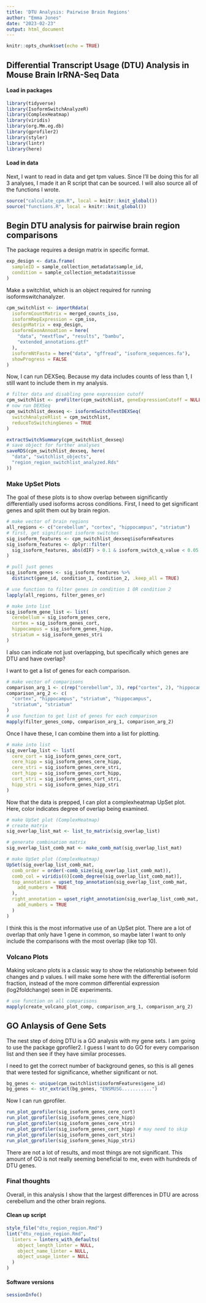 ```yaml
---
title: 'DTU Analysis: Pairwise Brain Regions'
author: "Emma Jones"
date: "2023-02-23"
output: html_document
---
```


```r
knitr::opts_chunk$set(echo = TRUE)
```


## Differential Transcript Usage (DTU) Analysis in Mouse Brain lrRNA-Seq Data

#### Load in packages

```r
library(tidyverse)
library(IsoformSwitchAnalyzeR)
library(ComplexHeatmap)
library(viridis)
library(org.Mm.eg.db)
library(gprofiler2)
library(styler)
library(lintr)
library(here)
```

#### Load in data

Next, I want to read in data and get tpm values. Since I'll be doing this for all 3 analyses, I made it an R script that can be sourced. I will also source all of the functions I wrote.

```r
source("calculate_cpm.R", local = knitr::knit_global())
source("functions.R", local = knitr::knit_global())
```

## Begin DTU analysis for pairwise brain region comparisons

The package requires a design matrix in specific format.

```r
exp_design <- data.frame(
  sampleID = sample_collection_metadata$sample_id,
  condition = sample_collection_metadata$tissue
)
```

Make a switchlist, which is an object required for running isoformswitchanalyzer.

```r
cpm_switchlist <- importRdata(
  isoformCountMatrix = merged_counts_iso,
  isoformRepExpression = cpm_iso,
  designMatrix = exp_design,
  isoformExonAnnoation = here(
    "data", "nextflow", "results", "bambu",
    "extended_annotations.gtf"
  ),
  isoformNtFasta = here("data", "gffread", "isoform_sequences.fa"),
  showProgress = FALSE
)
```

Now, I can run DEXSeq. Because my data includes counts of less than 1, I still want to include them in my analysis.

```r
# filter data and disabling gene expression cutoff
cpm_switchlist <- preFilter(cpm_switchlist, geneExpressionCutoff = NULL)
# now run DEXSeq
cpm_switchlist_dexseq <- isoformSwitchTestDEXSeq(
  switchAnalyzeRlist = cpm_switchlist,
  reduceToSwitchingGenes = TRUE
)

extractSwitchSummary(cpm_switchlist_dexseq)
# save object for further analyses
saveRDS(cpm_switchlist_dexseq, here(
  "data", "switchlist_objects",
  "region_region_switchlist_analyzed.Rds"
))
```

### Make UpSet Plots

The goal of these plots is to show overlap between significantly differentially used isoforms across conditions.
First, I need to get significant genes and split them out by brain region.

```r
# make vector of brain regions
all_regions <- c("cerebellum", "cortex", "hippocampus", "striatum")
# first, get significant isoform switches
sig_isoform_features <- cpm_switchlist_dexseq$isoformFeatures
sig_isoform_features <- dplyr::filter(
  sig_isoform_features, abs(dIF) > 0.1 & isoform_switch_q_value < 0.05
)

# pull just genes
sig_isoform_genes <- sig_isoform_features %>%
  distinct(gene_id, condition_1, condition_2, .keep_all = TRUE)

# use function to filter genes in condition 1 OR condition 2
lapply(all_regions, filter_genes_or)

# make into list
sig_isoform_gene_list <- list(
  cerebellum = sig_isoform_genes_cere,
  cortex = sig_isoform_genes_cort,
  hippocampus = sig_isoform_genes_hipp,
  striatum = sig_isoform_genes_stri
)
```

I also can indicate not just overlapping, but specifically which genes are DTU and have overlap?

I want to get a list of genes for each comparison.

```r
# make vector of comparisons
comparison_arg_1 <- c(rep("cerebellum", 3), rep("cortex", 2), "hippocampus")
comparison_arg_2 <- c(
  "cortex", "hippocampus", "striatum", "hippocampus",
  "striatum", "striatum"
)
# use function to get list of genes for each comparison
mapply(filter_genes_comp, comparison_arg_1, comparison_arg_2)
```

Once I have these, I can combine them into a list for plotting.

```r
# make into list
sig_overlap_list <- list(
  cere_cort = sig_isoform_genes_cere_cort,
  cere_hipp = sig_isoform_genes_cere_hipp,
  cere_stri = sig_isoform_genes_cere_stri,
  cort_hipp = sig_isoform_genes_cort_hipp,
  cort_stri = sig_isoform_genes_cort_stri,
  hipp_stri = sig_isoform_genes_hipp_stri
)
```

Now that the data is prepped, I can plot a complexheatmap UpSet plot. Here, color indicates degree of overlap being examined.

```r
# make UpSet plot (ComplexHeatmap)
# create matrix
sig_overlap_list_mat <- list_to_matrix(sig_overlap_list)

# generate combination matrix
sig_overlap_list_comb_mat <- make_comb_mat(sig_overlap_list_mat)

# make UpSet plot (ComplexHeatmap)
UpSet(sig_overlap_list_comb_mat,
  comb_order = order(-comb_size(sig_overlap_list_comb_mat)),
  comb_col = viridis(6)[comb_degree(sig_overlap_list_comb_mat)],
  top_annotation = upset_top_annotation(sig_overlap_list_comb_mat,
    add_numbers = TRUE
  ),
  right_annotation = upset_right_annotation(sig_overlap_list_comb_mat,
    add_numbers = TRUE
  )
)
```

I think this is the most informative use of an UpSet plot. There are a lot of overlap that only have 1 gene in common, so maybe later I want to only include the comparisons with the most overlap (like top 10).

### Volcano Plots

Making volcano plots is a classic way to show the relationship between fold changes and p values. I will make some here with the differential isoform fraction, instead of the more common differential expression (log2foldchange) seen in DE experiments.

```r
# use function on all comparisons
mapply(create_volcano_plot_comp, comparison_arg_1, comparison_arg_2)
```

## GO Anlaysis of Gene Sets

The nest step of doing DTU is a GO analysis with my gene sets. I am going to use the package gprofiler2. I guess I want to do GO for every comparison list and then see if they have similar processes.

I need to get the correct number of background genes, so this is all genes that were tested for significance, whether significant or not.

```r
bg_genes <- unique(cpm_switchlist$isoformFeatures$gene_id)
bg_genes <- str_extract(bg_genes, "ENSMUSG...........")
```

Now I can run gprofiler.

```r
run_plot_gprofiler(sig_isoform_genes_cere_cort)
run_plot_gprofiler(sig_isoform_genes_cere_hipp)
run_plot_gprofiler(sig_isoform_genes_cere_stri)
run_plot_gprofiler(sig_isoform_genes_cort_hipp) # may need to skip
run_plot_gprofiler(sig_isoform_genes_cort_stri)
run_plot_gprofiler(sig_isoform_genes_hipp_stri)
```

There are not a lot of results, and most things are not significant. This amount of GO is not really seeming beneficial to me, even with hundreds of DTU genes. 

### Final thoughts

Overall, in this analysis I show that the largest differences in DTU are across cerebellum and the other brain regions.

#### Clean up script

```r
style_file("dtu_region_region.Rmd")
lint("dtu_region_region.Rmd",
  linters = linters_with_defaults(
    object_length_linter = NULL,
    object_name_linter = NULL,
    object_usage_linter = NULL
  )
)
```

#### Software versions

```r
sessionInfo()
```
